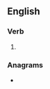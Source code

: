 ==English==

===Verb===
{{head|en|verb form}}

# {{en-third-person singular of|yean}}

===Anagrams===
* {{anagrams|en|sayen}}